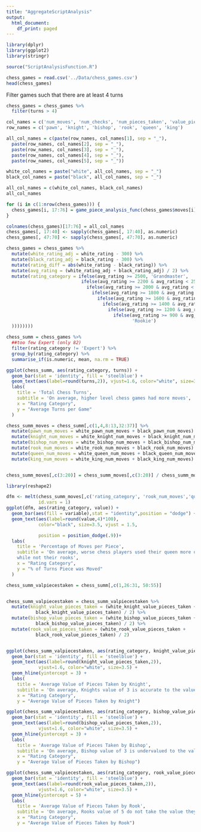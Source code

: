 ```yaml
---
title: "AggregateScriptAnalysis"
output:
  html_document:
    df_print: paged
---
```



```r
library(dplyr)
library(ggplot2)
library(stringr)
```

```r
source("ScriptAnalysisFunction.R")
```


```r
chess_games = read.csv('../Data/chess_games.csv')
head(chess_games)
```

Filter games such that there are at least 4 turns
```r
chess_games = chess_games %>%
  filter(turns > 4)
```


```r
col_names = c('num_moves', 'num_checks', 'num_pieces_taken', 'value_pieces_taken', 'list_pieces_taken')
row_names = c('pawn', 'knight', 'bishop', 'rook', 'queen', 'king')

all_col_names = c(paste(row_names, col_names[1], sep = "_"),
  paste(row_names, col_names[2], sep = "_"),
  paste(row_names, col_names[3], sep = "_"),
  paste(row_names, col_names[4], sep = "_"),
  paste(row_names, col_names[5], sep = "_"))

white_col_names = paste("white", all_col_names, sep = "_")
black_col_names = paste("black", all_col_names, sep = "_")

all_col_names = c(white_col_names, black_col_names)
all_col_names
```

```r
for (i in c(1:nrow(chess_games))) {
  chess_games[i, 17:76] = game_piece_analysis_func(chess_games$moves[i])
}
```

```r
colnames(chess_games)[17:76] = all_col_names
chess_games[, 17:40] <- sapply(chess_games[, 17:40], as.numeric)
chess_games[, 47:70] <- sapply(chess_games[, 47:70], as.numeric)
```

```r
chess_games = chess_games %>%
  mutate(white_rating_adj = white_rating - 300) %>%
  mutate(black_rating_adj = black_rating - 300) %>%
  mutate(rating_diff = abs(white_rating - black_rating)) %>%
  mutate(avg_rating = (white_rating_adj + black_rating_adj) / 2) %>%
  mutate(rating_category = ifelse(avg_rating >= 2500, 'Grandmaster',
                            ifelse(avg_rating >= 2200 & avg_rating < 2500, 'Master',
                              ifelse(avg_rating >= 2000 & avg_rating < 2200, 'Expert',
                                ifelse(avg_rating >= 1800 & avg_rating < 2000, 'ClassA',
                                  ifelse(avg_rating >= 1600 & avg_rating < 1800, 'ClassB',
                                    ifelse(avg_rating >= 1400 & avg_rating < 1600, 'ClassC',
                                      ifelse(avg_rating >= 1200 & avg_rating < 1400, 'ClassD',
                                        ifelse(avg_rating >= 900 & avg_rating < 1200, 'Novice',
                                               'Rookie')
  ))))))))
```

```r
chess_summ = chess_games %>%
  ##too few Expert (only 82)
  filter(rating_category != 'Expert') %>%
  group_by(rating_category) %>%
  summarise_if(is.numeric, mean, na.rm = TRUE)
```

```r
ggplot(chess_summ, aes(rating_category, turns)) + 
  geom_bar(stat = 'identity', fill = 'steelblue') + 
  geom_text(aes(label=round(turns,2)), vjust=1.6, color="white", size=3.5)+
  labs(
    title = 'Total Chess Turns',
    subtitle = 'On average, higher level chess games had more moves',
    x = "Rating Category", 
    y = "Average Turns per Game"
  )
```


```r
chess_summ_moves = chess_summ[,c(1,4,8:13,32:37)] %>%
  mutate(pawn_num_moves = white_pawn_num_moves + black_pawn_num_moves) %>%
  mutate(knight_num_moves = white_knight_num_moves + black_knight_num_moves) %>%
  mutate(bishop_num_moves = white_bishop_num_moves + black_bishop_num_moves) %>%
  mutate(rook_num_moves = white_rook_num_moves + black_rook_num_moves) %>%
  mutate(queen_num_moves = white_queen_num_moves + black_queen_num_moves) %>%
  mutate(king_num_moves = white_king_num_moves + black_king_num_moves)


chess_summ_moves[,c(3:20)] = chess_summ_moves[,c(3:20)] / chess_summ_moves$turns


```

```r
library(reshape2)

dfm <- melt(chess_summ_moves[,c('rating_category', 'rook_num_moves','queen_num_moves')],
            id.vars = 1)
ggplot(dfm, aes(rating_category, value)) + 
  geom_bar(aes(fill = variable),stat = "identity",position = "dodge") +
  geom_text(aes(label=round(value,4)*100), 
            color="black", size=3.5, vjust = 1.5,

            position = position_dodge(.9))+
  labs(
    title = 'Percentage of Moves per Piece',
    subtitle = 'On average, worse chess players used their queen more often, 
    while not their rooks',
    x = "Rating Category", 
    y = "% of Turns Piece was Moved"
  )
```

```r
chess_summ_valpiecestaken = chess_summ[,c(1,26:31, 50:55)]


chess_summ_valpiecestaken = chess_summ_valpiecestaken %>%
  mutate(knight_value_pieces_taken = (white_knight_value_pieces_taken +
           black_knight_value_pieces_taken) / 2) %>%
  mutate(bishop_value_pieces_taken = (white_bishop_value_pieces_taken +
           black_bishop_value_pieces_taken) / 2) %>%
  mutate(rook_value_pieces_taken = (white_rook_value_pieces_taken +
           black_rook_value_pieces_taken) / 2)


ggplot(chess_summ_valpiecestaken, aes(rating_category, knight_value_pieces_taken)) + 
  geom_bar(stat = 'identity', fill = 'steelblue') +
  geom_text(aes(label=round(knight_value_pieces_taken,2)), 
            vjust=1.6, color="white", size=3.5) +
  geom_hline(yintercept = 3) +
  labs(
    title = 'Average Value of Pieces Taken by Knight',
    subtitle = 'On average, Knights value of 3 is accurate to the value of pieces it takes',
    x = "Rating Category", 
    y = "Average Value of Pieces Taken by Knight")

ggplot(chess_summ_valpiecestaken, aes(rating_category, bishop_value_pieces_taken)) + 
  geom_bar(stat = 'identity', fill = 'steelblue') +
  geom_text(aes(label=round(bishop_value_pieces_taken,2)), 
            vjust=1.6, color="white", size=3.5) +
  geom_hline(yintercept = 3) +
  labs(
    title = 'Average Value of Pieces Taken by Bishop',
    subtitle = 'On average, Bishop value of 3 is undervalued to the value of pieces it takes',
    x = "Rating Category", 
    y = "Average Value of Pieces Taken by Bishop")

ggplot(chess_summ_valpiecestaken, aes(rating_category, rook_value_pieces_taken)) + 
  geom_bar(stat = 'identity', fill = 'steelblue') +
  geom_text(aes(label=round(rook_value_pieces_taken,2)), 
            vjust=1.6, color="white", size=3.5) +
  geom_hline(yintercept = 5) +
  labs(
    title = 'Average Value of Pieces Taken by Rook',
    subtitle = 'On average, Rooks value of 5 do not take the value they are associated with',
    x = "Rating Category", 
    y = "Average Value of Pieces Taken by Rook")

```

